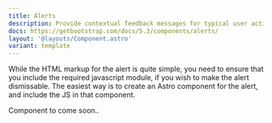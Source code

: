 ```yaml
---
title: Alerts
description: Provide contextual feedback messages for typical user actions. An example with a close button has been provided.
docs: https://getbootstrap.com/docs/5.3/components/alerts/
layout: '@layouts/Component.astro'
variant: template
---
```


While the HTML markup for the alert is quite simple, you need to ensure that you include the required javascript module, if you wish to make the alert dismissable. The easiest way is to create an Astro component for the alert, and include the JS in that component.

<Example>
  <Dismiss slot="component" />
  <Fragment slot="code" set:html={rawDismiss} />
</Example>

Component to come soon..

